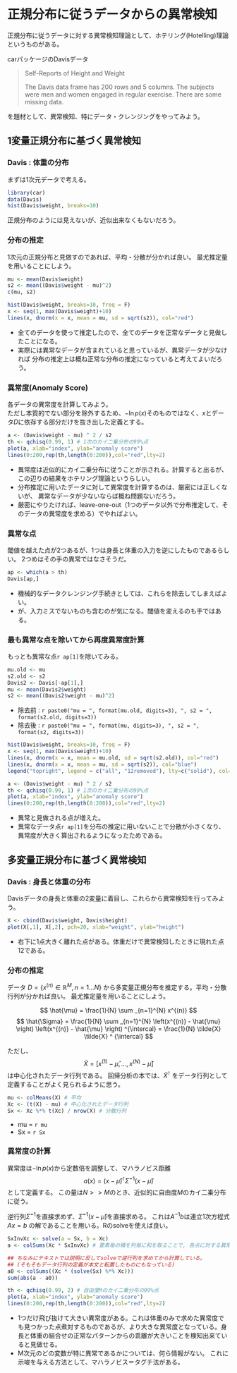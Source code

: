 # 正規分布に従うデータからの異常検知

正規分布に従うデータに対する異常検知理論として、ホテリング(Hotelling)理論というものがある。

carパッケージのDavisデータ

> Self-Reports of Height and Weight
>
> The Davis data frame has 200 rows and 5 columns. The subjects were men and women engaged in regular exercise. There are some missing data.

を題材として、異常検知、特にデータ・クレンジングをやってみよう。

## 1変量正規分布に基づく異常検知

### Davis : 体重の分布
まずは1次元データで考える。

```r
library(car)
data(Davis)
hist(Davis$weight, breaks=10)
```

正規分布のようには見えないが、近似出来なくもないだろう。

### 分布の推定
1次元の正規分布と見做すのであれば、平均・分散が分かれば良い。
最尤推定量を用いることにしよう。

```r
mu <- mean(Davis$weight) 
s2 <- mean((Davis$weight - mu)^2)
c(mu, s2)

hist(Davis$weight, breaks=10, freq = F)
x <- seq(1, max(Davis$weight)+10)
lines(x, dnorm(x = x, mean = mu, sd = sqrt(s2)), col="red")
```

* 全てのデータを使って推定したので、全てのデータを正常なデータと見做したことになる。
* 実際には異常なデータが含まれていると思っているが、異常データが少なければ
分布の推定上は概ね正常な分布の推定になっていると考えてよいだろう。

### 異常度(Anomaly Score)
各データの異常度を計算してみよう。  
ただし本質的でない部分を除外するため、$-\ln p(x)$そのものではなく、$x$とデータ$D$に依存する部分だけを抜き出した定義とする。

```r
a <- (Davis$weight - mu) ^ 2 / s2
th <- qchisq(0.99, 1) # 1次のカイ二乗分布の99%点
plot(a, xlab="index", ylab="anomaly score")
lines(0:200,rep(th,length(0:200)),col="red",lty=2)
```

* 異常度は近似的にカイ二乗分布に従うことが示される。計算すると出るが、この辺りの結果をホテリング理論というらしい。
* 分布推定に用いたデータに対して異常度を計算するのは、厳密には正しくないが、
異常なデータが少ないならば概ね問題ないだろう。
* 厳密にやりたければ、leave-one-out（1つのデータ以外で分布推定して、そのデータの異常度を求める）でやればよい。

### 異常な点
閾値を越えた点が2つあるが、1つは身長と体重の入力を逆にしたものであるらしい。
2つめはその手の異常ではなさそうだ。

```r
ap <- which(a > th)
Davis[ap,]
```

* 機械的なデータクレンジング手続きとしては、これらを除去してしまえばよい。
* が、入力ミスでないものも含むのが気になる。閾値を変えるのも手ではある。

### 最も異常な点を除いてから再度異常度計算
もっとも異常な点`r ap[1]`を除いてみる。

```r
mu.old <- mu
s2.old <- s2
Davis2 <- Davis[-ap[1],]
mu <- mean(Davis2$weight)
s2 <- mean((Davis2$weight - mu)^2)
```

* 除去前 : `r paste0("mu = ", format(mu.old, digits=3), ", s2 = ", format(s2.old, digits=3))`
* 除去後 : `r paste0("mu = ", format(mu, digits=3), ", s2 = ", format(s2, digits=3))`

```r
hist(Davis$weight, breaks=10, freq = F)
x <- seq(1, max(Davis$weight)+10)
lines(x, dnorm(x = x, mean = mu.old, sd = sqrt(s2.old)), col="red")
lines(x, dnorm(x = x, mean = mu, sd = sqrt(s2)), col="blue")
legend("topright", legend = c("all", "12removed"), lty=c("solid"), col=c("red", "blue"))
```

```r
a <- (Davis$weight - mu) ^ 2 / s2
th <- qchisq(0.99, 1) # 1次のカイ二乗分布の99%点
plot(a, xlab="index", ylab="anomaly score")
lines(0:200,rep(th,length(0:200)),col="red",lty=2)
```

* 異常と見做される点が増えた。  
* 異常なデータ点`r ap[1]`を分布の推定に用いないことで分散が小さくなり、異常度が大きく算出されるようになったためである。

## 多変量正規分布に基づく異常検知

### Davis : 身長と体重の分布
Davisデータの身長と体重の2変量に着目し、これらから異常検知を行ってみよう。

```r
X <- cbind(Davis$weight, Davis$height)
plot(X[,1], X[,2], pch=20, xlab="weight", ylab="height")
```
* 右下に1点大きく離れた点がある。体重だけで異常検知したときに現れた点12である。

### 分布の推定
データ
$D = \{ x ^{(n)} \in \mathbb{R}^M , n=1 ... N \}$
から多変量正規分布を推定する。平均・分散行列が分かれば良い。
最尤推定量を用いることにしよう。

$$ \hat{\mu} = \frac{1}{N} \sum _{n=1}^{N} x^{(n)} $$
$$ \hat{\Sigma} = \frac{1}{N} \sum _{n=1}^{N} \left(x^{(n)} - \hat{\mu} \right) \left(x^{(n)} - \hat{\mu} \right) ^{\intercal} 
= \frac{1}{N} \tilde{X} \tilde{X} ^ {\intercal} $$

ただし、
$$ \tilde{X} = [x^{(1)} - \hat{\mu}, ..., x^{(N)} - \hat{\mu} ] $$
は中心化されたデータ行列である。
回帰分析の本では、$\tilde{X} ^ \intercal$ をデータ行列として定義することがよく見られるように思う。

```r
mu <- colMeans(X) # 平均
Xc <- (t(X) - mu) # 中心化されたデータ行列
Sx <- Xc %*% t(Xc) / nrow(X) # 分散行列
```

* mu = `r mu`
* Sx = `r Sx`

### 異常度の計算
異常度は$-\ln p(x)$から定数倍を調整して、マハラノビス距離
$$ a(x) = (x - \hat{\mu}) ^ {\intercal} \hat{\Sigma }^{-1} (x - \hat{\mu}) $$
として定義する。
この量は$N >> M$のとき、近似的に自由度$M$のカイ二乗分布に従う。

逆行列$\hat{\Sigma }^{-1}$を直接求めず、$\hat{\Sigma }^{-1} (x - \hat{\mu})$を直接求める。
これは$A^{-1}b$は連立1次方程式$Ax = b$ の解であることを用いる。Rのsolveを使えば良い。

```r
SxInvXc <- solve(a = Sx, b = Xc)
a <- colSums(Xc * SxInvXc) # 要素毎の積を列毎に和を取ることで, 各点に対する異常度になる

## ちなみにテキストでは説明に反してsolveで逆行列を求めてから計算している。
## (そもそもデータ行列の定義が本文と転置したものにもなっている)
a0 <- colSums((Xc * (solve(Sx) %*% Xc)))
sum(abs(a - a0))
```

```r
th <- qchisq(0.99, 2) # 自由度Mのカイ二乗分布の99%点
plot(a, xlab="index", ylab="anomaly score")
lines(0:200,rep(th,length(0:200)),col="red",lty=2)
```

* 1つだけ飛び抜けて大きい異常度がある。これは体重のみで求めた異常度でも見つかった点煮対するものであるが、より大きな異常度となっている。身長と体重の組合せの正常なパターンからの乖離が大きいことを検知出来ていると見做せる。
* M次元のどの変数が特に異常であるかについては、何ら情報がない。
これに示唆を与える方法として、マハラノビス＝タグチ法がある。
